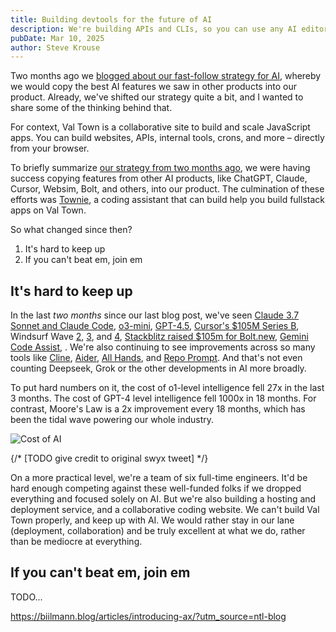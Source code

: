 ```yaml
---
title: Building devtools for the future of AI
description: We're building APIs and CLIs, so you can use any AI editor or tool to build and deploy apps on Val Town
pubDate: Mar 10, 2025
author: Steve Krouse
---
```


Two months ago we [blogged about our fast-follow strategy for AI](./fast-follow/), whereby we would copy the best AI features we saw in other products into our product. Already, we've shifted our strategy quite a bit, and I wanted to share some of the thinking behind that.

For context, Val Town is a collaborative site to build and scale JavaScript apps. You can build websites, APIs, internal tools, crons, and more – directly from your browser.

To briefly summarize [our strategy from two months ago](./fast-follow/), we were having success copying features from other AI products, like ChatGPT, Claude, Cursor, Websim, Bolt, and others, into our product. The culmination of these efforts was [Townie](https://www.val.town/townie), a coding assistant that can build help you build fullstack apps on Val Town.

So what changed since then?

1. It's hard to keep up
2. If you can't beat em, join em

## It's hard to keep up

In the last _two months_ since our last blog post, we've seen [Claude 3.7 Sonnet and Claude Code](https://www.anthropic.com/news/claude-3-7-sonnet), [o3-mini](https://openai.com/index/openai-o3-mini/), [GPT-4.5](https://openai.com/index/introducing-gpt-4-5/), [Cursor's $105M Series B](https://www.cursor.com/blog/series-b), Windsurf Wave [2](https://codeium.com/blog/windsurf-wave-2), [3](https://codeium.com/blog/windsurf-wave-3), and [4](https://codeium.com/blog/windsurf-wave-4), [Stackblitz raised $105m for Bolt.new](https://www.linkedin.com/posts/stackblitz_today-were-announcing-1055m-in-funding-activity-7287877373394313216-xj8s/), [Gemini Code Assist](https://blog.google/technology/developers/gemini-code-assist-free), . We're also continuing to see improvements across so many tools like [Cline](https://cline.bot/), [Aider](https://aider.chat/), [All Hands](https://www.all-hands.dev/), and [Repo Prompt](https://repoprompt.com/). And that's not even counting Deepseek, Grok or the other developments in AI more broadly.

To put hard numbers on it, the cost of o1-level intelligence fell 27x in the last 3 months. The cost of GPT-4 level intelligence fell 1000x in 18 months. For contrast, Moore's Law is a 2x improvement every 18 months, which has been the tidal wave powering our whole industry.

![Cost of AI](./ax/cost.png)

{/* [TODO give credit to original swyx tweet] */}

On a more practical level, we're a team of six full-time engineers. It'd be hard enough competing against these well-funded folks if we dropped everything and focused solely on AI. But we're also building a hosting and deployment service, and a collaborative coding website. We can't build Val Town properly, and keep up with AI. We would rather stay in our lane (deployment, collaboration) and be truly excellent at what we do, rather than be mediocre at everything.

## If you can't beat em, join em

TODO...

https://biilmann.blog/articles/introducing-ax/?utm_source=ntl-blog
